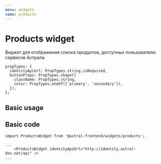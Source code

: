 ```yaml
---
menu: widgets
name: products
---
```



# Products widget
Виджет для отображения списка продуктов, доступных пользователю сервисов Астрала.

```
propTypes: {
  identityApiUrl: PropTypes.string.isRequired,
  buttonProps: PropTypes.shape({
    className: PropTypes.string,
    color: PropTypes.oneOf(['primary', 'secondary']),
  }),
};
```

<Props of={ProductsWidget} />

## Basic usage

<Playground>
  <div style={{ backgroundColor: '#0067DD' }}>
    <ProductsWidget identityApiUrl="http://identity.astral-dev.net/api" />
  </div>
</Playground>

## Basic code

```
import ProductsWidget from '@astral-frontend/widgets/products';

...
    <ProductsWidget identityApiUrl="http://identity.astral-dev.net/api" />
...

```
